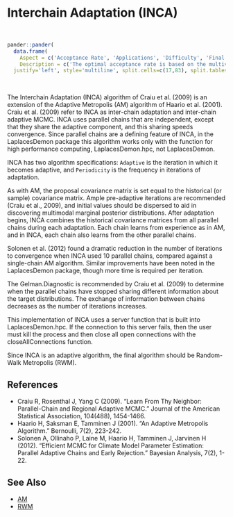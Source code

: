# Interchain Adaptation (<a name='inca'>INCA</a>)

<br>
```r
pander::pander(
  data.frame(
    Aspect = c('Acceptance Rate', 'Applications', 'Difficulty', 'Final Algorithm?', 'Proposal'),
    Description = c('The optimal acceptance rate is based on the multivariate normality of the marginal posterior distributions, and ranges from 44% for one parameter to 23.4% for five or more parameters. The observed acceptance rate may be suitable in the interval [15%,50%].', 'This is a widely applicable, general-purpose algorithm for parallel chains only. It is best suited to models with a small to medium number of parameters. The proposal covariance matrix must be solved, and this matrix grows with the number of parameters.','This algorithm is relatively easy for a beginner. It has few algorithm specifications, and these are easy to specify. However, since it is adaptive, the user must regard diminishing adaptation.','User Discretion. The RWM algorithm is recommended as the final algorithm, though INCA may be used if diminishing adaptation occurs and adaptation ceases effectively.', 'Multivariate.')),
  justify='left', style='multiline', split.cells=c(17,83), split.tables=Inf)
```

<br>

The Interchain Adaptation (INCA) algorithm of Craiu et al. (2009) is an extension of the Adaptive Metropolis (AM) algorithm of Haario et al. (2001). Craiu et al. (2009) refer to INCA as inter-chain adaptation and inter-chain adaptive MCMC. INCA uses parallel chains that are independent, except that they share the adaptive component, and this sharing speeds convergence. Since parallel chains are a defining feature of INCA, in the <span class="pack">LaplacesDemon</span> package this algorithm works only with the function for high performance computing, <span class="func">LaplacesDemon.hpc</span>, not <span class="func">LaplacesDemon</span>.

INCA has two algorithm specifications: `Adaptive` is the iteration in which it becomes adaptive, and `Periodicity` is the frequency in iterations of adaptation.

As with AM, the proposal covariance matrix is set equal to the historical (or sample) covariance matrix. Ample pre-adaptive iterations are recommended (Craiu et al., 2009), and initial values should be dispersed to aid in discovering multimodal marginal posterior distributions. After adaptation begins, INCA combines the historical covariance matrices from all parallel chains during each adaptation. Each chain learns from experience as in AM, and in INCA, each chain also learns from the other parallel chains.

Solonen et al. (2012) found a dramatic reduction in the number of iterations to convergence when INCA used 10 parallel chains, compared against a single-chain AM algorithm. Similar improvements have been noted in the LaplacesDemon package, though more time is required per iteration.

The <span class="func">Gelman.Diagnostic</span> is recommended by Craiu et al. (2009) to determine when the parallel chains have stopped sharing different information about the target distributions. The exchange of information between chains decreases as the number of iterations increases.

This implementation of INCA uses a server function that is built into LaplacesDemon.hpc. If the connection to this server fails, then the user must kill the process and then close all open connections with the <span class="func">closeAllConnections</span> function.

Since INCA is an adaptive algorithm, the final algorithm should be Random-Walk Metropolis (RWM).

## References

- Craiu R, Rosenthal J, Yang C (2009). "Learn From Thy Neighbor: Parallel-Chain and Regional Adaptive MCMC." Journal of the American Statistical Association, 104(488), 1454-1466.
- Haario H, Saksman E, Tamminen J (2001). "An Adaptive Metropolis Algorithm." Bernoulli, 7(2), 223-242.
- Solonen A, Ollinaho P, Laine M, Haario H, Tamminen J, Jarvinen H (2012). "Efficient MCMC for Climate Model Parameter Estimation: Parallel Adaptive Chains and Early Rejection." Bayesian Analysis, 7(2), 1-22.

## See Also

- [AM](#am)
- [RWM](#rwm)

